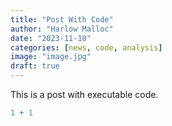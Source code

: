 ```yaml
---
title: "Post With Code"
author: "Harlow Malloc"
date: "2023-11-10"
categories: [news, code, analysis]
image: "image.jpg"
draft: true
---
```


This is a post with executable code.

```r
1 + 1
```
